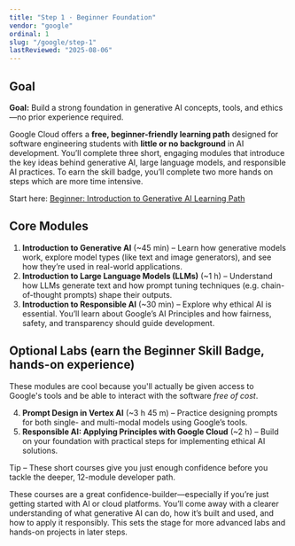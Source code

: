 ```yaml
---
title: "Step 1 · Beginner Foundation"
vendor: "google"
ordinal: 1
slug: "/google/step-1"
lastReviewed: "2025-08-06"
---
```


## Goal  
**Goal:** Build a strong foundation in generative AI concepts, tools, and ethics—no prior experience required. 

Google Cloud offers a **free, beginner-friendly learning path** designed for software engineering students with **little or no background** in AI development. You’ll complete three short, engaging modules that introduce the key ideas behind generative AI, large language models, and responsible AI practices. To earn the skill badge, you’ll complete two more hands on steps which are more time intensive.  

Start here: [Beginner: Introduction to Generative AI Learning Path](https://www.cloudskillsboost.google/paths/118)

## Core Modules

1. **Introduction to Generative AI** (~45 min) – Learn how generative models work, explore model types (like text and image generators), and see how they’re used in real-world applications.
2. **Introduction to Large Language Models (LLMs)** (~1 h) – Understand how LLMs generate text and how prompt tuning techniques (e.g. chain-of-thought prompts) shape their outputs.  
3. **Introduction to Responsible AI** (~30 min) – Explore why ethical AI is essential. You’ll learn about Google’s AI Principles and how fairness, safety, and transparency should guide development.

## Optional Labs (earn the Beginner Skill Badge, hands-on experience)
These modules are cool because you'll actually be given access to Google's tools and be able to interact with the software *free of cost*.

4. **Prompt Design in Vertex AI** (~3 h 45 m) – Practice designing prompts for both single- and multi-modal models using Google’s tools.
5. **Responsible AI: Applying Principles with Google Cloud** (~2 h) – Build on your foundation with practical steps for implementing ethical AI solutions.

<div className="bg-blue-50 rounded-lg p-6">
Tip – These short courses give you just enough confidence before you tackle the deeper, 12-module developer path.
</div>

These courses are a great confidence-builder—especially if you’re just getting started with AI or cloud platforms. You’ll come away with a clearer understanding of what generative AI can do, how it’s built and used, and how to apply it responsibly. This sets the stage for more advanced labs and hands-on projects in later steps. 
